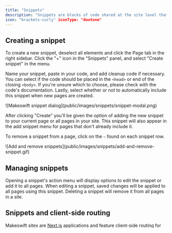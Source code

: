 ```yaml
---
title: "Snippets"
description: "Snippets are blocks of code shared at the site level that can be added to your pages. Code that is not visual, such as Google Analytics, Facebook pixels, or custom CSS, should be placed into snippets. We recommend using separate snippets for each block of code to keep things flexible and easy to find."
icon: "brackets-curly" iconType: "duotone"
---
```


## Creating a snippet

To create a new snippet, deselect all elements and click the Page tab in the right sidebar. Click the "+" icon in the "Snippets" panel, and select "Create snippet" in the menu.

Name your snippet, paste in your code, and add cleanup code if necessary. You can select if the code should be placed in the `<head>` or end of the closing `<body>`. If you're unsure which to choose, please check with the code's documentation. Lastly, select whether or not to automatically include this snippet when new pages are created.

<Frame>
  ![Makeswift snippet dialog](public/images/snippets/snippet-modal.png)
</Frame>

After clicking "Create" you'll be given the option of adding the new snippet to your current page or all pages in your site. This snippet will also appear in the add snippet menu for pages that don't already include it.

To remove a snippet from a page, click on the `—` found on each snippet row.

<Frame>
  ![Add and remove snippets](public/images/snippets/add-and-remove-snippet.gif)
</Frame>

## Managing snippets

Opening a snippet's action menu will display options to edit the snippet or add it to all pages. When editing a snippet, saved changes will be applied to all pages using this snippet. Deleting a snippet will remove it from all pages in a site.

## Snippets and client-side routing

Makeswift sites are [Next.js](https://nextjs.org/) applications and feature client-side routing for blazing fast navigation throughout your site. Navigating between pages within the site does not cause a page refresh, which requires additional considerations for certain types of snippets.

Sometimes you want to be able to run a snippet in specific pages but not in others. For example, you might want a chat support widget on your marketing pages but not on your blog pages. Makeswift will automatically remove the relevant snippet HTML and CSS when moving from a page with a snippet to a page that doesn't have that snippet. But if the snippet ran a side effect with JavaScript (i.e., installing a chat support widget), then a clean up script will need to be provided (i.e., to uninstall the chat support widget).

<Note>
  Note, the clean up script is only needed when a snippet isn't used in all
  pages and also has some sort of side effect that needs to be cleaned up.
</Note>

## Clean up script example

Google Analytics [provides
instructions](https://developers.google.com/analytics/devguides/collection/analyticsjs/single-page-applications)
for measuring page activity in single page applications. Here's an example of
what that looks like in Makeswift.

### Snippet

```
<!-- Google Analytics -->
<script>
(function(i,s,o,g,r,a,m){i['GoogleAnalyticsObject']=r;i[r]=i[r]||function(){
(i[r].q=i[r].q||[]).push(arguments)},i[r].l=1*new Date();a=s.createElement(o),
m=s.getElementsByTagName(o)[0];a.async=1;a.src=g;m.parentNode.insertBefore(a,m)
})(window,document,'script','https://www.google-analytics.com/analytics.js','ga');

ga('create', 'UA-XXXXX-Y', 'auto');
ga('send', 'pageview');
</script>
<!-- End Google Analytics -->

<!-- Google Analytics SPA Tracking -->
<script>
window['ga-disable-UA-XXXXX-Y'] = false;

function onStateChange(state) {
	ga('set', 'page', state.url);
	ga('send', 'pageview');
}

var originalPushState = window.history.pushState;
window.history.pushState = function pushState(state) {
	originalPushState.apply(window.history, arguments);

	onStateChange(state);
};

var originalReplaceState = window.history.replaceState;
window.history.replaceState = function replaceState(state) {
  originalReplaceState.apply(window.history, arguments);

  onStateChange(state);
};
</script>
<!-- End Google Analytics SPA Tracking -->
```

### Clean up script

```
window['ga-disable-UA-XXXXX-Y'] = true;
window.history.pushState = originalPushState;
window.history.replaceState = originalReplaceState;
```

## Pro tips

Snippets can be configured to be automatically added to all new pages. To do so, check the box labeled "Add to new pages by default" when creating or editing a snippet. This is useful for snippets that should be included on every page, such as Google Analytics or Facebook pixels

<Frame>
  ![Add snippets to new
  pages](public/images/snippets/add-to-new-pages-snippet.png)
</Frame>

## Developer notes

When using a custom host, we suggest using `next/script` to add snippets directly to your codebase. Using `next/script` in Next.js is beneficial because it optimizes the loading of third-party scripts, ensuring they don't block the main thread and improving page performance. It also allows for fine-grained control over script loading behavior, such as lazy loading or loading only after the page has rendered, enhancing the overall user experience.

<Note>
  Any snippets that need to be maintained by non-developers should be added to
  Makeswift as snippets. This allows for easy management and editing by
  non-technical users.
</Note>
